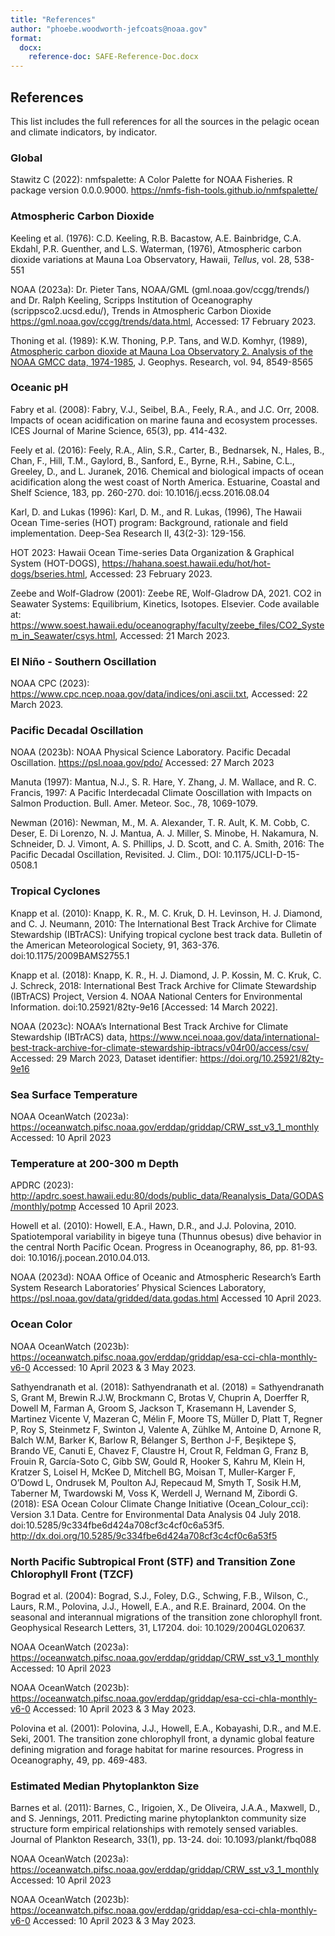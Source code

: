 ```yaml
---
title: "References"
author: "phoebe.woodworth-jefcoats@noaa.gov"
format:
  docx:
    reference-doc: SAFE-Reference-Doc.docx
---
```


## References
This list includes the full references for all the sources in the pelagic ocean and climate indicators, by indicator.

### Global
Stawitz C (2022): nmfspalette: A Color Palette for NOAA Fisheries. R package version 0.0.0.9000. <https://nmfs-fish-tools.github.io/nmfspalette/>

### Atmospheric Carbon Dioxide
Keeling et al. (1976): C.D. Keeling, R.B. Bacastow, A.E. Bainbridge, C.A. Ekdahl, P.R. Guenther, and L.S. Waterman, (1976), Atmospheric carbon dioxide variations at Mauna Loa Observatory, Hawaii, *Tellus*, vol. 28, 538-551

NOAA (2023a): Dr. Pieter Tans, NOAA/GML (gml.noaa.gov/ccgg/trends/) and Dr. Ralph Keeling, Scripps Institution of Oceanography (scrippsco2.ucsd.edu/), Trends in Atmospheric Carbon Dioxide <https://gml.noaa.gov/ccgg/trends/data.html>, Accessed: 17 February 2023.

Thoning et al. (1989): K.W. Thoning, P.P. Tans, and W.D. Komhyr, (1989), [Atmospheric carbon dioxide at Mauna Loa Observatory 2. Analysis of the NOAA GMCC data, 1974-1985](https://gml.noaa.gov/publications/showpub.php?pubid=2828), J. Geophys. Research, vol. 94, 8549-8565

### Oceanic pH
Fabry et al. (2008): Fabry, V.J., Seibel, B.A., Feely, R.A., and J.C. Orr, 2008. Impacts of ocean acidification on marine fauna and ecosystem processes. ICES Journal of Marine Science, 65(3), pp. 414-432.

Feely et al. (2016): Feely, R.A., Alin, S.R., Carter, B., Bednarsek, N., Hales, B., Chan, F., Hill, T.M., Gaylord, B., Sanford, E., Byrne, R.H., Sabine, C.L., Greeley, D., and L. Juranek, 2016. Chemical and biological impacts of ocean acidification along the west coast of North America. Estuarine, Coastal and Shelf Science, 183, pp. 260-270. doi: 10.1016/j.ecss.2016.08.04

Karl, D. and Lukas (1996): Karl, D. M., and R. Lukas, (1996), The Hawaii Ocean Time-series (HOT) program: Background,
rationale and field implementation. Deep-Sea Research II, 43(2-3): 129-156.

HOT 2023: Hawaii Ocean Time-series Data Organization & Graphical System (HOT-DOGS), <https://hahana.soest.hawaii.edu/hot/hot-dogs/bseries.html>, Accessed: 23 February 2023.

Zeebe and Wolf-Gladrow (2001): Zeebe RE, Wolf-Gladrow DA, 2021. CO2 in Seawater Systems: Equilibrium, Kinetics, Isotopes. Elsevier. Code available at: <https://www.soest.hawaii.edu/oceanography/faculty/zeebe_files/CO2_System_in_Seawater/csys.html>, Accessed: 21 March 2023.

### El Niño - Southern Oscillation
NOAA CPC (2023): <https://www.cpc.ncep.noaa.gov/data/indices/oni.ascii.txt>, Accessed: 22 March 2023.

### Pacific Decadal Oscillation
NOAA (2023b): NOAA Physical Science Laboratory. Pacific Decadal Oscillation. <https://psl.noaa.gov/pdo/> Accessed: 27 March 2023

Manuta (1997): Mantua, N.J., S. R. Hare, Y. Zhang, J. M. Wallace, and R. C. Francis, 1997: A Pacific Interdecadal Climate Ooscillation with Impacts on Salmon Production. Bull. Amer. Meteor. Soc., 78, 1069-1079. 

Newman (2016): Newman, M., M. A. Alexander, T. R. Ault, K. M. Cobb, C. Deser, E. Di Lorenzo, N. J. Mantua, A. J. Miller, S. Minobe, H. Nakamura, N. Schneider, D. J. Vimont, A. S. Phillips, J. D. Scott, and C. A. Smith, 2016: The Pacific Decadal Oscillation, Revisited. J. Clim., DOI: 10.1175/JCLI-D-15-0508.1

### Tropical Cyclones
Knapp et al. (2010): Knapp, K. R., M. C. Kruk, D. H. Levinson, H. J. Diamond, and C. J. Neumann, 2010: The International Best Track Archive for Climate Stewardship (IBTrACS): Unifying tropical cyclone best track data. Bulletin of the American Meteorological Society, 91, 363-376. doi:10.1175/2009BAMS2755.1

Knapp et al. (2018): Knapp, K. R., H. J. Diamond, J. P. Kossin, M. C. Kruk, C. J. Schreck, 2018: International Best Track Archive for Climate Stewardship (IBTrACS) Project, Version 4. NOAA National Centers for Environmental Information. doi:10.25921/82ty-9e16 [Accessed: 14 March 2022].

NOAA (2023c): NOAA's International Best Track Archive for Climate Stewardship (IBTrACS) data, <https://www.ncei.noaa.gov/data/international-best-track-archive-for-climate-stewardship-ibtracs/v04r00/access/csv/> Accessed: 29 March 2023, Dataset identifier: <https://doi.org/10.25921/82ty-9e16>

### Sea Surface Temperature
NOAA OceanWatch (2023a): <https://oceanwatch.pifsc.noaa.gov/erddap/griddap/CRW_sst_v3_1_monthly> Accessed: 10 April 2023

### Temperature at 200-300 m Depth
APDRC (2023): <http://apdrc.soest.hawaii.edu:80/dods/public_data/Reanalysis_Data/GODAS/monthly/potmp> Accessed 10 April 2023. 

Howell et al. (2010): Howell, E.A., Hawn, D.R., and J.J. Polovina, 2010. Spatiotemporal variability in bigeye tuna (Thunnus obesus) dive behavior in the central North Pacific Ocean. Progress in Oceanography, 86, pp. 81-93. doi: 10.1016/j.pocean.2010.04.013.

NOAA (2023d): NOAA Office of Oceanic and Atmospheric Research’s Earth System Research Laboratories’ Physical Sciences Laboratory, <https://psl.noaa.gov/data/gridded/data.godas.html> Accessed 10 April 2023.

### Ocean Color
NOAA OceanWatch (2023b): <https://oceanwatch.pifsc.noaa.gov/erddap/griddap/esa-cci-chla-monthly-v6-0> Accessed: 10 April 2023 & 3 May 2023.

Sathyendranath et al. (2018): Sathyendranath et al. (2018) =  Sathyendranath S, Grant M, Brewin R.J.W, Brockmann C, Brotas V, Chuprin A, Doerffer R, Dowell M, Farman A, Groom S, Jackson T, Krasemann H, Lavender S, Martinez Vicente V, Mazeran C, Mélin F, Moore TS, Müller D, Platt T, Regner P, Roy S, Steinmetz F, Swinton J, Valente A, Zühlke M, Antoine D, Arnone R, Balch W.M, Barker K, Barlow R, Bélanger S, Berthon J-F, Beşiktepe Ş, Brando VE, Canuti E, Chavez F, Claustre H, Crout R, Feldman G, Franz B, Frouin R, García-Soto C, Gibb SW, Gould R, Hooker S, Kahru M, Klein H, Kratzer S, Loisel H, McKee D, Mitchell BG, Moisan T, Muller-Karger F, O'Dowd L, Ondrusek M, Poulton AJ, Repecaud M, Smyth T, Sosik H.M, Taberner M, Twardowski M, Voss K, Werdell J, Wernand M, Zibordi G. (2018): ESA Ocean Colour Climate Change Initiative (Ocean_Colour_cci): Version 3.1 Data. Centre for Environmental Data Analysis 04 July 2018. doi:10.5285/9c334fbe6d424a708cf3c4cf0c6a53f5. <http://dx.doi.org/10.5285/9c334fbe6d424a708cf3c4cf0c6a53f5>

### North Pacific Subtropical Front (STF) and Transition Zone Chlorophyll Front (TZCF)
Bograd et al. (2004): Bograd, S.J., Foley, D.G., Schwing, F.B., Wilson, C., Laurs, R.M., Polovina, J.J., Howell, E.A., and R.E. Brainard, 2004. On the seasonal and interannual migrations of the transition zone chlorophyll front. Geophysical Research Letters, 31, L17204. doi: 10.1029/2004GL020637.

NOAA OceanWatch (2023a): <https://oceanwatch.pifsc.noaa.gov/erddap/griddap/CRW_sst_v3_1_monthly> Accessed: 10 April 2023

NOAA OceanWatch (2023b): <https://oceanwatch.pifsc.noaa.gov/erddap/griddap/esa-cci-chla-monthly-v6-0> Accessed: 10 April 2023 & 3 May 2023.

Polovina et al. (2001): Polovina, J.J., Howell, E.A., Kobayashi, D.R., and M.E. Seki, 2001. The transition zone chlorophyll front, a dynamic global feature defining migration and forage habitat for marine resources. Progress in Oceanography, 49, pp. 469-483.

### Estimated Median Phytoplankton Size
Barnes et al. (2011): Barnes, C., Irigoien, X., De Oliveira, J.A.A., Maxwell, D., and S. Jennings, 2011. Predicting marine phytoplankton community size structure form empirical relationships with remotely sensed variables. Journal of Plankton Research, 33(1), pp. 13-24. doi: 10.1093/plankt/fbq088

NOAA OceanWatch (2023a): <https://oceanwatch.pifsc.noaa.gov/erddap/griddap/CRW_sst_v3_1_monthly> Accessed: 10 April 2023

NOAA OceanWatch (2023b): <https://oceanwatch.pifsc.noaa.gov/erddap/griddap/esa-cci-chla-monthly-v6-0> Accessed: 10 April 2023 & 3 May 2023.



